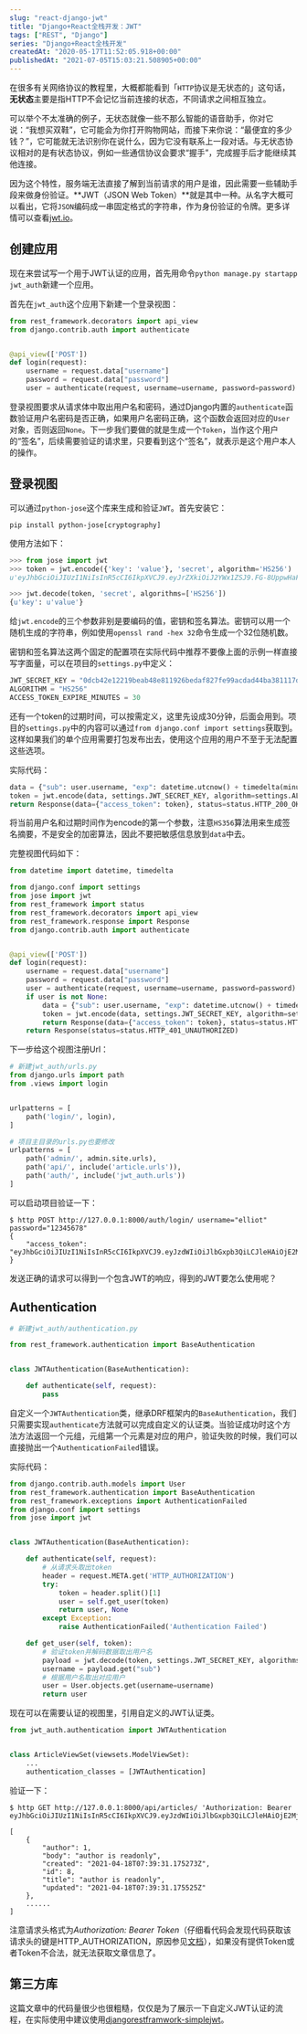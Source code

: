 ```yaml
---
slug: "react-django-jwt"
title: "Django+React全栈开发：JWT"
tags: ["REST", "Django"]
series: "Django+React全栈开发"
createdAt: "2020-05-17T11:52:05.918+00:00"
publishedAt: "2021-07-05T15:03:21.508905+00:00"
---
```


在很多有关网络协议的教程里，大概都能看到「`HTTP`协议是无状态的」这句话，**无状态**主要是指HTTP不会记忆当前连接的状态，不同请求之间相互独立。

可以举个不太准确的例子，无状态就像一些不那么智能的语音助手，你对它说：“我想买双鞋”，它可能会为你打开购物网站，而接下来你说：“最便宜的多少钱？”，它可能就无法识别你在说什么，因为它没有联系上一段对话。与无状态协议相对的是有状态协议，例如一些通信协议会要求“握手”，完成握手后才能继续其他连接。

因为这个特性，服务端无法直接了解到当前请求的用户是谁，因此需要一些辅助手段来做身份验证。**JWT（JSON Web Token）**就是其中一种。从名字大概可以看出，它将`JSON`编码成一串固定格式的字符串，作为身份验证的令牌。更多详情可以查看[jwt.io](https://jwt.io)。

## 创建应用

现在来尝试写一个用于JWT认证的应用，首先用命令`python manage.py startapp jwt_auth`新建一个应用。

首先在`jwt_auth`这个应用下新建一个登录视图：

```python
from rest_framework.decorators import api_view
from django.contrib.auth import authenticate


@api_view(['POST'])
def login(request):
    username = request.data["username"]
    password = request.data["password"]
    user = authenticate(request, username=username, password=password)
```

登录视图要求从请求体中取出用户名和密码，通过Django内置的`authenticate`函数验证用户名密码是否正确，如果用户名密码正确，这个函数会返回对应的`User`对象，否则返回`None`。下一步我们要做的就是生成一个`Token`，当作这个用户的“签名”，后续需要验证的请求里，只要看到这个“签名”，就表示是这个用户本人的操作。

## 登录视图

可以通过`python-jose`这个库来生成和验证`JWT`。首先安装它：

```shell
pip install python-jose[cryptography]
```

使用方法如下：

```python
>>> from jose import jwt
>>> token = jwt.encode({'key': 'value'}, 'secret', algorithm='HS256')
u'eyJhbGciOiJIUzI1NiIsInR5cCI6IkpXVCJ9.eyJrZXkiOiJ2YWx1ZSJ9.FG-8UppwHaFp1LgRYQQeS6EDQF7_6-bMFegNucHjmWg'

>>> jwt.decode(token, 'secret', algorithms=['HS256'])
{u'key': u'value'}
```

给`jwt.encode`的三个参数非别是要编码的值，密钥和签名算法。密钥可以用一个随机生成的字符串，例如使用`openssl rand -hex 32`命令生成一个32位随机数。

密钥和签名算法这两个固定的配置项在实际代码中推荐不要像上面的示例一样直接写字面量，可以在项目的`settings.py`中定义：

```python
JWT_SECRET_KEY = "0dcb42e12219beab48e811926bedaf827fe99acdad44ba381117d7e29648acf4"
ALGORITHM = "HS256"
ACCESS_TOKEN_EXPIRE_MINUTES = 30
```

还有一个token的过期时间，可以按需定义，这里先设成30分钟，后面会用到。项目的`settings.py`中的内容可以通过`from django.conf import settings`获取到。这样如果我们的单个应用需要打包发布出去，使用这个应用的用户不至于无法配置这些选项。

实际代码：

```python
data = {"sub": user.username, "exp": datetime.utcnow() + timedelta(minutes=settings.ACCESS_TOKEN_EXPIRE_MINUTES)}
token = jwt.encode(data, settings.JWT_SECRET_KEY, algorithm=settings.ALGORITHM)
return Response(data={"access_token": token}, status=status.HTTP_200_OK)

```

将当前用户名和过期时间作为encode的第一个参数，注意`HS356`算法用来生成签名摘要，不是安全的加密算法，因此不要把敏感信息放到`data`中去。

完整视图代码如下：

```python
from datetime import datetime, timedelta

from django.conf import settings
from jose import jwt
from rest_framework import status
from rest_framework.decorators import api_view
from rest_framework.response import Response
from django.contrib.auth import authenticate


@api_view(['POST'])
def login(request):
    username = request.data["username"]
    password = request.data["password"]
    user = authenticate(request, username=username, password=password)
    if user is not None:
        data = {"sub": user.username, "exp": datetime.utcnow() + timedelta(minutes=settings.ACCESS_TOKEN_EXPIRE_MINUTES)}
        token = jwt.encode(data, settings.JWT_SECRET_KEY, algorithm=settings.ALGORITHM)
        return Response(data={"access_token": token}, status=status.HTTP_200_OK)
    return Response(status=status.HTTP_401_UNAUTHORIZED)
```

下一步给这个视图注册Url：

```python
# 新建jwt_auth/urls.py
from django.urls import path
from .views import login


urlpatterns = [
    path('login/', login),
]

# 项目主目录的urls.py也要修改
urlpatterns = [
    path('admin/', admin.site.urls),
    path('api/', include('article.urls')),
    path('auth/', include('jwt_auth.urls'))
]
```

可以启动项目验证一下：

```shell
$ http POST http://127.0.0.1:8000/auth/login/ username="elliot" password="12345678"
{
    "access_token": "eyJhbGciOiJIUzI1NiIsInR5cCI6IkpXVCJ9.eyJzdWIiOiJlbGxpb3QiLCJleHAiOjE2MjU0OTU3MzZ9.JY9urGY27liuKdRvvdEEdpktHDpaxb7GF_qz63NyzcQ"
}

```

发送正确的请求可以得到一个包含JWT的响应，得到的JWT要怎么使用呢？

## Authentication

```python
# 新建jwt_auth/authentication.py

from rest_framework.authentication import BaseAuthentication


class JWTAuthentication(BaseAuthentication):

    def authenticate(self, request):
        pass
```

自定义一个`JWTAuthentication`类，继承DRF框架内的`BaseAuthentication`，我们只需要实现`authenticate`方法就可以完成自定义的认证类。当验证成功时这个方法方法返回一个元组，元组第一个元素是对应的用户，验证失败的时候，我们可以直接抛出一个`AuthenticationFailed`错误。

实际代码：

```python
from django.contrib.auth.models import User
from rest_framework.authentication import BaseAuthentication
from rest_framework.exceptions import AuthenticationFailed
from django.conf import settings
from jose import jwt


class JWTAuthentication(BaseAuthentication):

    def authenticate(self, request):
        # 从请求头取出token
        header = request.META.get('HTTP_AUTHORIZATION')
        try:
            token = header.split()[1]
            user = self.get_user(token)
            return user, None
        except Exception:
            raise AuthenticationFailed('Authentication Failed')

    def get_user(self, token):
        # 验证token并解码数据取出用户名
        payload = jwt.decode(token, settings.JWT_SECRET_KEY, algorithms=[settings.ALGORITHM])
        username = payload.get("sub")
        # 根据用户名取出对应用户
        user = User.objects.get(username=username)
        return user
```

现在可以在需要认证的视图里，引用自定义的JWT认证类。

```python
from jwt_auth.authentication import JWTAuthentication


class ArticleViewSet(viewsets.ModelViewSet):
    ...
    authentication_classes = [JWTAuthentication]

```

验证一下：

```shell
$ http GET http://127.0.0.1:8000/api/articles/ 'Authorization: Bearer eyJhbGciOiJIUzI1NiIsInR5cCI6IkpXVCJ9.eyJzdWIiOiJlbGxpb3QiLCJleHAiOjE2MjU0OTgwOTd9.oKveILGQ_C8cp33IZNjsz7pdvsMxVazd9CccCNXxSt0'

[
    {
        "author": 1,
        "body": "author is readonly",
        "created": "2021-04-18T07:39:31.175273Z",
        "id": 8,
        "title": "author is readonly",
        "updated": "2021-04-18T07:39:31.175525Z"
    },
    ......
]
```

注意请求头格式为*Authorization: Bearer Token*（仔细看代码会发现代码获取该请求头的键是HTTP_AUTHORIZATION，原因参见[文档](https://docs.djangoproject.com/en/3.2/ref/request-response/#django.http.HttpRequest.META)），如果没有提供Token或者Token不合法，就无法获取文章信息了。

## 第三方库

这篇文章中的代码量很少也很粗糙，仅仅是为了展示一下自定义JWT认证的流程，在实际使用中建议使用[djangorestframwork-simplejwt](https://github.com/jazzband/djangorestframework-simplejwt)。
